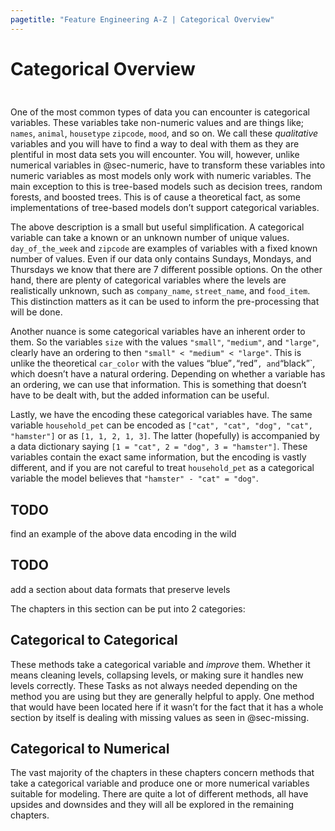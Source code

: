 ```yaml
---
pagetitle: "Feature Engineering A-Z | Categorical Overview"
---
```


# Categorical Overview {#sec-categorical}

::: {style="visibility: hidden; height: 0px;"}
## Categorical Overview
:::

One of the most common types of data you can encounter is categorical variables.
These variables take non-numeric values and are things like; `names`, `animal`, `housetype` `zipcode`, `mood`, and so on.
We call these *qualitative* variables and you will have to find a way to deal with them as they are plentiful in most data sets you will encounter.
You will, however, unlike numerical variables in @sec-numeric, have to transform these variables into numeric variables as most models only work with numeric variables.
The main exception to this is tree-based models such as decision trees, random forests, and boosted trees.
This is of cause a theoretical fact, as some implementations of tree-based models don't support categorical variables.

The above description is a small but useful simplification.
A categorical variable can take a known or an unknown number of unique values.
`day_of_the_week` and `zipcode` are examples of variables with a fixed known number of values.
Even if our data only contains Sundays, Mondays, and Thursdays we know that there are 7 different possible options.
On the other hand, there are plenty of categorical variables where the levels are realistically unknown, such as `company_name`, `street_name`, and `food_item`.
This distinction matters as it can be used to inform the pre-processing that will be done.

Another nuance is some categorical variables have an inherent order to them.
So the variables `size` with the values `"small"`, `"medium"`, and `"large"`, clearly have an ordering to then `"small" < "medium" < "large"`.
This is unlike the theoretical `car_color` with the values "blue"`,`"red"`, and`"black"\`, which doesn't have a natural ordering.
Depending on whether a variable has an ordering, we can use that information.
This is something that doesn't have to be dealt with, but the added information can be useful.

Lastly, we have the encoding these categorical variables have.
The same variable `household_pet` can be encoded as `["cat", "cat", "dog", "cat", "hamster"]` or as `[1, 1, 2, 1, 3]`.
The latter (hopefully) is accompanied by a data dictionary saying `[1 = "cat", 2 = "dog", 3 = "hamster"]`.
These variables contain the exact same information, but the encoding is vastly different, and if you are not careful to treat `household_pet` as a categorical variable the model believes that `"hamster" - "cat" = "dog"`.

::: callout-caution
# TODO

find an example of the above data encoding in the wild
:::

::: callout-caution
# TODO

add a section about data formats that preserve levels
:::

The chapters in this section can be put into 2 categories:

## Categorical to Categorical

These methods take a categorical variable and *improve* them.
Whether it means cleaning levels, collapsing levels, or making sure it handles new levels correctly.
These Tasks as not always needed depending on the method you are using but they are generally helpful to apply.
One method that would have been located here if it wasn't for the fact that it has a whole section by itself is dealing with missing values as seen in @sec-missing.

## Categorical to Numerical

The vast majority of the chapters in these chapters concern methods that take a categorical variable and produce one or more numerical variables suitable for modeling.
There are quite a lot of different methods, all have upsides and downsides and they will all be explored in the remaining chapters.